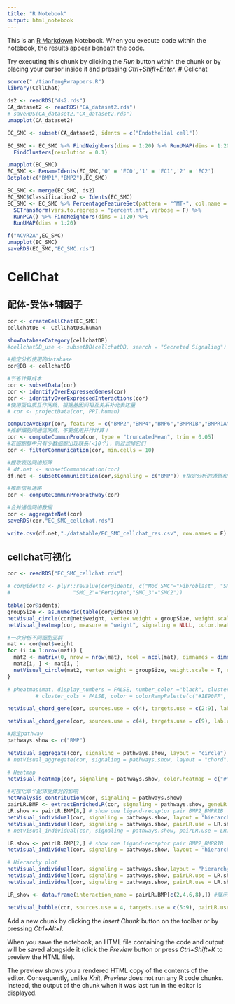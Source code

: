 ```yaml
---
title: "R Notebook"
output: html_notebook
---
```


This is an [R Markdown](http://rmarkdown.rstudio.com) Notebook. When you execute code within the notebook, the results appear beneath the code. 

Try executing this chunk by clicking the *Run* button within the chunk or by placing your cursor inside it and pressing *Ctrl+Shift+Enter*. 
# Cellchat
```r
source("./tianfengRwrappers.R")
library(CellChat)
```


```r
ds2 <- readRDS("ds2.rds")
CA_dataset2 <- readRDS("CA_dataset2.rds")
# saveRDS(CA_dataset2,"CA_dataset2.rds")
umapplot(CA_dataset2)
```

```r
EC_SMC <- subset(CA_dataset2, idents = c("Endothelial cell"))

EC_SMC <- EC_SMC %>% FindNeighbors(dims = 1:20) %>% RunUMAP(dims = 1:20) %>% 
  FindClusters(resolution = 0.1)

umapplot(EC_SMC)
EC_SMC <- RenameIdents(EC_SMC,'0' = 'EC0','1' = 'EC1','2' = 'EC2')
Dotplot(c("BMP1","BMP2"),EC_SMC)

EC_SMC <- merge(EC_SMC, ds2)
EC_SMC$Classification2 <- Idents(EC_SMC)
EC_SMC <- EC_SMC %>% PercentageFeatureSet(pattern = "^MT-", col.name = "percent.mt") %>%
  SCTransform(vars.to.regress = "percent.mt", verbose = F) %>% 
  RunPCA() %>% FindNeighbors(dims = 1:20) %>% 
  RunUMAP(dims = 1:20)

f("ACVR2A",EC_SMC)
umapplot(EC_SMC)
saveRDS(EC_SMC,"EC_SMC.rds")
```

# CellChat
## 配体-受体+辅因子
```r
cor <- createCellChat(EC_SMC)
cellchatDB <- CellChatDB.human

showDatabaseCategory(cellchatDB)
#cellchatDB_use <- subsetDB(cellchatDB, search = "Secreted Signaling")  #使用特定类型的配体受体相互关系

#指定分析使用的database
cor@DB <- cellchatDB

#节省计算成本
cor <- subsetData(cor)
cor <- identifyOverExpressedGenes(cor)
cor <- identifyOverExpressedInteractions(cor)
#使用蛋白质互作网络，根据基因间相互关系补充表达量
# cor <- projectData(cor, PPI.human)

computeAveExpr(cor, features = c("BMP2","BMP4","BMP6","BMPR1B","BMPR1A","BMPR2","ACVR2A"), type =  "truncatedMean", trim = 0.05)
#推断细胞间通信网络，不要使用并行计算！
cor <- computeCommunProb(cor, type = "truncatedMean", trim = 0.05)
#若细胞群中只有少数细胞出现联系(<10个)，则过滤掉它们
cor <- filterCommunication(cor, min.cells = 10)

#提取表达网络矩阵
# df.net <- subsetCommunication(cor)
df.net <- subsetCommunication(cor,signaling = c("BMP")) #指定分析的通路和细胞类群

#推断信号通路
cor <- computeCommunProbPathway(cor)

#合并通信网络数据
cor <- aggregateNet(cor)
saveRDS(cor,"EC_SMC_cellchat.rds")
```

```r
write.csv(df.net,"./datatable/EC_SMC_cellchat_res.csv", row.names = F)
```



## cellchat可视化
```r
cor <- readRDS("EC_SMC_cellchat.rds")

# cor@idents <- plyr::revalue(cor@idents, c("Mod_SMC"="Fibroblast", "SMC_0"="SMC1","SMC_1"="Fibromyocyte",
#                    "SMC_2"="Pericyte","SMC_3"="SMC2"))

table(cor@idents)
groupSize <- as.numeric(table(cor@idents))
netVisual_circle(cor@net$weight, vertex.weight = groupSize, weight.scale = T, label.edge= F, title.name = "Interaction weights/strength")
netVisual_heatmap(cor, measure = "weight", signaling = NULL, color.heatmap = c("#f1f1f1", "#ff2121"))

#一次分析不同细胞亚群
mat <- cor@net$weight
for (i in 1:nrow(mat)) {
  mat2 <- matrix(0, nrow = nrow(mat), ncol = ncol(mat), dimnames = dimnames(mat))
  mat2[i, ] <- mat[i, ]
  netVisual_circle(mat2, vertex.weight = groupSize, weight.scale = T, edge.weight.max = max(mat), title.name = rownames(mat)[i])
}

# pheatmap(mat, display_numbers = FALSE, number_color ="black", cluster_rows = FALSE, 
         # cluster_cols = FALSE, color = colorRampPalette(c("#1E90FF", "white", "#ff2121"))(400), border_color = NA)

```

```r
netVisual_chord_gene(cor, sources.use = c(4), targets.use = c(2:9), lab.cex = 0.5, legend.pos.y = 30,thresh = 0.001)

netVisual_chord_gene(cor, sources.use = c(4), targets.use = c(9), lab.cex = 0.5, legend.pos.y = 30, thresh = 0.001)
```


```r
#指定pathway
pathways.show <- c("BMP") 

netVisual_aggregate(cor, signaling = pathways.show, layout = "circle")
# netVisual_aggregate(cor, signaling = pathways.show, layout = "chord")

# Heatmap
netVisual_heatmap(cor, signaling = pathways.show, color.heatmap = c("#f1f1f1", "#ff2121"))
```


```r
#可视化单个配体受体对的影响
netAnalysis_contribution(cor, signaling = pathways.show)
pairLR.BMP <- extractEnrichedLR(cor, signaling = pathways.show, geneLR.return = FALSE,thresh = 0.001)
LR.show <- pairLR.BMP[8,] # show one ligand-receptor pair BMP2_BMPR1B
netVisual_individual(cor, signaling = pathways.show, layout = "hierarchy",  pairLR.use = LR.show, vertex.receiver = c(5:9))
netVisual_individual(cor, signaling = pathways.show, pairLR.use = LR.show, layout = "circle")
# netVisual_individual(cor, signaling = pathways.show, pairLR.use = LR.show, layout = "chord")

LR.show <- pairLR.BMP[2,] # show one ligand-receptor pair BMP2_BMPR1B
netVisual_individual(cor, signaling = pathways.show, layout = "hierarchy",  pairLR.use = LR.show, vertex.receiver = c(5:9))

# Hierarchy plot
netVisual_individual(cor, signaling = pathways.show,layout = "hierarchy",  pairLR.use = LR.show, vertex.receiver = vertex.receiver)
netVisual_individual(cor, signaling = pathways.show, pairLR.use = LR.show, layout = "circle")
netVisual_individual(cor, signaling = pathways.show, pairLR.use = LR.show, layout = "chord")

LR_show <- data.frame(interaction_name = pairLR.BMP[c(2,4,6,8),]) #展示BMP作为配体

netVisual_bubble(cor, sources.use = 4, targets.use = c(5:9), pairLR.use = LR_show, remove.isolate = F, return.data = T) #EC2 target

```
Add a new chunk by clicking the *Insert Chunk* button on the toolbar or by pressing *Ctrl+Alt+I*.

When you save the notebook, an HTML file containing the code and output will be saved alongside it (click the *Preview* button or press *Ctrl+Shift+K* to preview the HTML file).

The preview shows you a rendered HTML copy of the contents of the editor. Consequently, unlike *Knit*, *Preview* does not run any R code chunks. Instead, the output of the chunk when it was last run in the editor is displayed.
